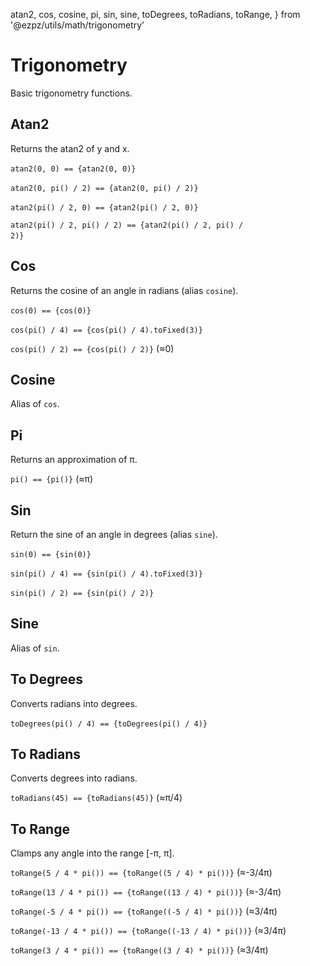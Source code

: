 
  atan2,
  cos,
  cosine,
  pi,
  sin,
  sine,
  toDegrees,
  toRadians,
  toRange,
} from '@ezpz/utils/math/trigonometry'

<Meta title="Utils/Math/Trigonometry" />

# Trigonometry

Basic trigonometry functions.

## Atan2

Returns the atan2 of y and x.


<code>atan2(0, 0) == {atan2(0, 0)}</code>&nbsp;


<code>atan2(0, pi() / 2) == {atan2(0, pi() / 2)}</code>&nbsp;


<code>atan2(pi() / 2, 0) == {atan2(pi() / 2, 0)}</code>&nbsp;


<code>atan2(pi() / 2, pi() / 2) == {atan2(pi() / 2, pi() / 2)}</code>&nbsp;

## Cos

Returns the cosine of an angle in radians (alias `cosine`).


<code>cos(0) == {cos(0)}</code>&nbsp;


<code>cos(pi() / 4) == {cos(pi() / 4).toFixed(3)}</code>&nbsp;


<code>cos(pi() / 2) == {cos(pi() / 2)}</code> (&asymp;0)

## Cosine

Alias of `cos`.

## Pi

Returns an approximation of &pi;.


<code>pi() == {pi()}</code> (&asymp;&pi;)

## Sin

Return the sine of an angle in degrees (alias `sine`).


<code>sin(0) == {sin(0)}</code>&nbsp;


<code>sin(pi() / 4) == {sin(pi() / 4).toFixed(3)}</code>&nbsp;


<code>sin(pi() / 2) == {sin(pi() / 2)}</code>&nbsp;

## Sine

Alias of `sin`.

## To Degrees

Converts radians into degrees.


<code>toDegrees(pi() / 4) == {toDegrees(pi() / 4)}</code>&nbsp;

## To Radians

Converts degrees into radians.


<code>toRadians(45) == {toRadians(45)}</code> (&asymp;&pi;/4)

## To Range

Clamps any angle into the range [-&pi;, &pi;].


<code>toRange(5 / 4 * pi()) == {toRange((5 / 4) * pi())}</code> (&asymp;-3/4&pi;)


<code>toRange(13 / 4 * pi()) == {toRange((13 / 4) * pi())}</code> (&asymp;-3/4&pi;)


<code>toRange(-5 / 4 * pi()) == {toRange((-5 / 4) * pi())}</code> (&asymp;3/4&pi;)


<code>toRange(-13 / 4 * pi()) == {toRange((-13 / 4) * pi())}</code> (&asymp;3/4&pi;)


<code>toRange(3 / 4 * pi()) == {toRange((3 / 4) * pi())}</code> (&asymp;3/4&pi;)
